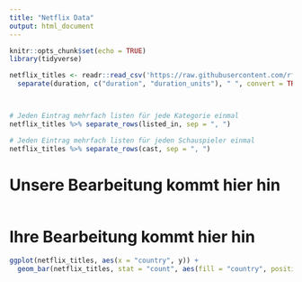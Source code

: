 ```yaml
---
title: "Netflix Data"
output: html_document
---
```


```r
knitr::opts_chunk$set(echo = TRUE)
library(tidyverse)

netflix_titles <- readr::read_csv('https://raw.githubusercontent.com/rfordatascience/tidytuesday/master/data/2021/2021-04-20/netflix_titles.csv')  %>% 
  separate(duration, c("duration", "duration_units"), " ", convert = TRUE)



# Jeden Eintrag mehrfach listen für jede Kategorie einmal
netflix_titles %>% separate_rows(listed_in, sep = ", ")

# Jeden Eintrag mehrfach listen für jeden Schauspieler einmal
netflix_titles %>% separate_rows(cast, sep = ", ")


```






# Unsere Bearbeitung kommt hier hin

```r
```



# Ihre Bearbeitung kommt hier hin

```r
ggplot(netflix_titles, aes(x = "country", y)) +
  geom_bar(netflix_titles, stat = "count", aes(fill = "country", position = "stack")) 
 
```

